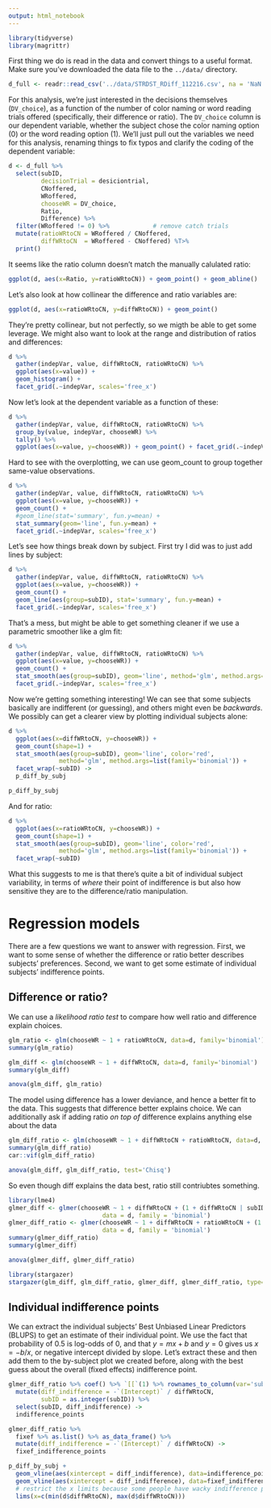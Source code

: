 ```yaml
---
output: html_notebook
---
```


```r

library(tidyverse)
library(magrittr)
```

First thing we do is read in the data and convert things to a useful format.  Make sure you've downloaded the data file to the `../data/` directory.

```r
d_full <- readr::read_csv('../data/STRDST_RDiff_112216.csv', na = 'NaN') %T>% print()
```

For this analysis, we're just interested in the decisions themselves (`DV_choice`), as a function of the number of color naming or word reading trials offered (specifically, their difference or ratio).  The `DV_choice` column is our dependent variable, whether the subject chose the color naming option (0) or the word reading option (1).  We'll just pull out the variables we need for this analysis, renaming things to fix typos and clarify the coding of the dependent variable:

```r

d <- d_full %>%
  select(subID,
         decisionTrial = desiciontrial,
         CNoffered,
         WRoffered,
         chooseWR = DV_choice,
         Ratio,
         Difference) %>%
  filter(WRoffered != 0) %>%            # remove catch trials
  mutate(ratioWRtoCN = WRoffered / CNoffered,
         diffWRtoCN  = WRoffered - CNoffered) %T>%
  print()

```

It seems like the ratio column doesn't match the manually calulated ratio:

```r

ggplot(d, aes(x=Ratio, y=ratioWRtoCN)) + geom_point() + geom_abline()

```

Let's also look at how collinear the difference and ratio variables are:

```r

ggplot(d, aes(x=ratioWRtoCN, y=diffWRtoCN)) + geom_point()

```
They're pretty collinear, but not perfectly, so we migth be able to get some leverage.  We might also want to look at the range and distribution of ratios and differences:

```r

d %>%
  gather(indepVar, value, diffWRtoCN, ratioWRtoCN) %>%
  ggplot(aes(x=value)) +
  geom_histogram() +
  facet_grid(.~indepVar, scales='free_x')

```


Now let's look at the dependent variable as a function of these:

```r

d %>%
  gather(indepVar, value, diffWRtoCN, ratioWRtoCN) %>%
  group_by(value, indepVar, chooseWR) %>%
  tally() %>%
  ggplot(aes(x=value, y=chooseWR)) + geom_point() + facet_grid(.~indepVar)

```

Hard to see with the overplotting, we can use geom_count to group together same-value observations.

```r

d %>%
  gather(indepVar, value, diffWRtoCN, ratioWRtoCN) %>%
  ggplot(aes(x=value, y=chooseWR)) +
  geom_count() +
  #geom_line(stat='summary', fun.y=mean) +
  stat_summary(geom='line', fun.y=mean) +
  facet_grid(.~indepVar, scales='free_x')

```

Let's see how things break down by subject.  First try I did was to just add lines by subject:

```r

d %>%
  gather(indepVar, value, diffWRtoCN, ratioWRtoCN) %>%
  ggplot(aes(x=value, y=chooseWR)) +
  geom_count() +
  geom_line(aes(group=subID), stat='summary', fun.y=mean) +
  facet_grid(.~indepVar, scales='free_x')

```

That's a mess, but might be able to get something cleaner if we use a parametric smoother like a glm fit:

```r

d %>%
  gather(indepVar, value, diffWRtoCN, ratioWRtoCN) %>%
  ggplot(aes(x=value, y=chooseWR)) +
  geom_count() +
  stat_smooth(aes(group=subID), geom='line', method='glm', method.args=list(family='binomial')) +
  facet_grid(.~indepVar, scales='free_x')

```

Now we're getting something interesting!  We can see that some subjects basically are indifferent (or guessing), and others might even be _backwards_.  We possibly can get a clearer view by plotting individual subjects alone:

```r

d %>%
  ggplot(aes(x=diffWRtoCN, y=chooseWR)) +
  geom_count(shape=1) +
  stat_smooth(aes(group=subID), geom='line', color='red',
              method='glm', method.args=list(family='binomial')) +
  facet_wrap(~subID) ->
  p_diff_by_subj

p_diff_by_subj

```

And for ratio:

```r

d %>%
  ggplot(aes(x=ratioWRtoCN, y=chooseWR)) +
  geom_count(shape=1) +
  stat_smooth(aes(group=subID), geom='line', color='red',
              method='glm', method.args=list(family='binomial')) +
  facet_wrap(~subID)
```

What this suggests to me is that there's quite a bit of individual subject variability, in terms of _where_ their point of indifference is but also how sensitive they are to the difference/ratio manipulation.

# Regression models

There are a few questions we want to answer with regression.  First, we want to some sense of whether the difference or ratio better describes subjects' preferences.  Second, we want to get some estimate of individual subjects' indifference points.

## Difference or ratio?

We can use a _likelihood ratio test_ to compare how well ratio and difference explain choices.

```r

glm_ratio <- glm(chooseWR ~ 1 + ratioWRtoCN, data=d, family='binomial')
summary(glm_ratio)

```

```r
glm_diff <- glm(chooseWR ~ 1 + diffWRtoCN, data=d, family='binomial')
summary(glm_diff)
```

```r
anova(glm_diff, glm_ratio)
```

The model using difference has a lower deviance, and hence a better fit to the data.  This suggests that difference better explains choice.  We can additionally ask if adding ratio _on top of_ difference explains anything else about the data

```r
glm_diff_ratio <- glm(chooseWR ~ 1 + diffWRtoCN + ratioWRtoCN, data=d, family='binomial')
summary(glm_diff_ratio)
car::vif(glm_diff_ratio)
```
```r
anova(glm_diff, glm_diff_ratio, test='Chisq')
```

So even though diff explains the data best, ratio still contriubtes something.

```r
library(lme4)
glmer_diff <- glmer(chooseWR ~ 1 + diffWRtoCN + (1 + diffWRtoCN | subID),
                          data = d, family = 'binomial')
glmer_diff_ratio <- glmer(chooseWR ~ 1 + diffWRtoCN + ratioWRtoCN + (1 + diffWRtoCN | subID),
                          data = d, family = 'binomial')
summary(glmer_diff_ratio)
summary(glmer_diff)

anova(glmer_diff, glmer_diff_ratio)
```

```r
library(stargazer)
stargazer(glm_diff, glm_diff_ratio, glmer_diff, glmer_diff_ratio, type='text')
```

## Individual indifference points

We can extract the individual subjects' Best Unbiased Linear Predictors (BLUPS) to get an estimate of their individual point.  We use the fact that probability of 0.5 is log-odds of 0, and that $y=mx + b$ and $y=0$ gives us $x = -b/x$, or negative intercept divided by slope.  Let's extract these and then add them to the by-subject plot we created before, along with the best guess about the overall (fixed effects) indifference point.

```r

glmer_diff_ratio %>% coef() %>% `[[`(1) %>% rownames_to_column(var='subID') %>% 
  mutate(diff_indifference = -`(Intercept)` / diffWRtoCN,
         subID = as.integer(subID)) %>%
  select(subID, diff_indifference) ->
  indifference_points

glmer_diff_ratio %>%
  fixef %>% as.list() %>% as_data_frame() %>%
  mutate(diff_indifference = -`(Intercept)` / diffWRtoCN) ->
  fixef_indifference_points

p_diff_by_subj + 
  geom_vline(aes(xintercept = diff_indifference), data=indifference_points) +
  geom_vline(aes(xintercept = diff_indifference), data=fixef_indifference_points, linetype=2) +
  # restrict the x limits because some people have wacky indifference points
  lims(x=c(min(d$diffWRtoCN), max(d$diffWRtoCN)))


```

